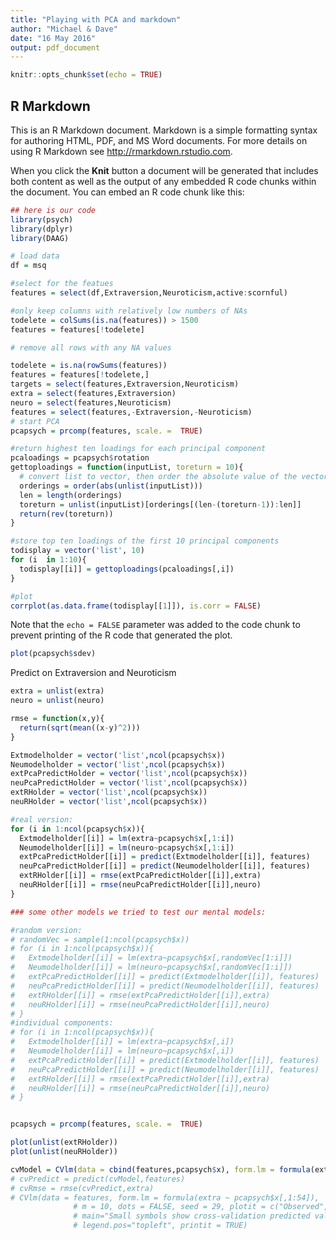 ```yaml
---
title: "Playing with PCA and markdown"
author: "Michael & Dave"
date: "16 May 2016"
output: pdf_document
---
```




```r
knitr::opts_chunk$set(echo = TRUE)
```

## R Markdown

This is an R Markdown document. Markdown is a simple formatting syntax for authoring HTML, PDF, and MS Word documents. For more details on using R Markdown see <http://rmarkdown.rstudio.com>.

When you click the **Knit** button a document will be generated that includes both content as well as the output of any embedded R code chunks within the document. You can embed an R code chunk like this:

```r
## here is our code
library(psych)
library(dplyr)
library(DAAG)

# load data
df = msq

#select for the featues
features = select(df,Extraversion,Neuroticism,active:scornful)

#only keep columns with relatively low numbers of NAs
todelete = colSums(is.na(features)) > 1500
features = features[!todelete]

# remove all rows with any NA values

todelete = is.na(rowSums(features))
features = features[!todelete,]
targets = select(features,Extraversion,Neuroticism)
extra = select(features,Extraversion)
neuro = select(features,Neuroticism)
features = select(features,-Extraversion,-Neuroticism)
# start PCA
pcapsych = prcomp(features, scale. =  TRUE)
```

```r
#return highest ten loadings for each principal component
pcaloadings = pcapsych$rotation
gettoploadings = function(inputList, toreturn = 10){
  # convert list to vector, then order the absolute value of the vector
  orderings = order(abs(unlist(inputList)))
  len = length(orderings)
  toreturn = unlist(inputList)[orderings[(len-(toreturn-1)):len]]
  return(rev(toreturn))
}

#store top ten loadings of the first 10 principal components
todisplay = vector('list', 10)
for (i  in 1:10){
  todisplay[[i]] = gettoploadings(pcaloadings[,i])
}

#plot
corrplot(as.data.frame(todisplay[[1]]), is.corr = FALSE)
```

Note that the `echo = FALSE` parameter was added to the code chunk to prevent printing of the R code that generated the plot.

```r
plot(pcapsych$sdev)
```
Predict on Extraversion and Neuroticism
```r

extra = unlist(extra)
neuro = unlist(neuro)

rmse = function(x,y){
  return(sqrt(mean((x-y)^2)))
}

Extmodelholder = vector('list',ncol(pcapsych$x))
Neumodelholder = vector('list',ncol(pcapsych$x))
extPcaPredictHolder = vector('list',ncol(pcapsych$x))
neuPcaPredictHolder = vector('list',ncol(pcapsych$x))
extRHolder = vector('list',ncol(pcapsych$x))
neuRHolder = vector('list',ncol(pcapsych$x))

#real version:
for (i in 1:ncol(pcapsych$x)){
  Extmodelholder[[i]] = lm(extra~pcapsych$x[,1:i])
  Neumodelholder[[i]] = lm(neuro~pcapsych$x[,1:i])
  extPcaPredictHolder[[i]] = predict(Extmodelholder[[i]], features)
  neuPcaPredictHolder[[i]] = predict(Neumodelholder[[i]], features)
  extRHolder[[i]] = rmse(extPcaPredictHolder[[i]],extra)
  neuRHolder[[i]] = rmse(neuPcaPredictHolder[[i]],neuro)
}

### some other models we tried to test our mental models:

#random version:
# randomVec = sample(1:ncol(pcapsych$x))
# for (i in 1:ncol(pcapsych$x)){
#   Extmodelholder[[i]] = lm(extra~pcapsych$x[,randomVec[1:i]])
#   Neumodelholder[[i]] = lm(neuro~pcapsych$x[,randomVec[1:i]])
#   extPcaPredictHolder[[i]] = predict(Extmodelholder[[i]], features)
#   neuPcaPredictHolder[[i]] = predict(Neumodelholder[[i]], features)
#   extRHolder[[i]] = rmse(extPcaPredictHolder[[i]],extra)
#   neuRHolder[[i]] = rmse(neuPcaPredictHolder[[i]],neuro)
# }
#individual components:
# for (i in 1:ncol(pcapsych$x)){
#   Extmodelholder[[i]] = lm(extra~pcapsych$x[,i])
#   Neumodelholder[[i]] = lm(neuro~pcapsych$x[,i])
#   extPcaPredictHolder[[i]] = predict(Extmodelholder[[i]], features)
#   neuPcaPredictHolder[[i]] = predict(Neumodelholder[[i]], features)
#   extRHolder[[i]] = rmse(extPcaPredictHolder[[i]],extra)
#   neuRHolder[[i]] = rmse(neuPcaPredictHolder[[i]],neuro)
# }


pcapsych = prcomp(features, scale. =  TRUE)

plot(unlist(extRHolder))
plot(unlist(neuRHolder))

cvModel = CVlm(data = cbind(features,pcapsych$x), form.lm = formula(extra~PC1+PC2), m = 10)
# cvPredict = predict(cvModel,features)
# cvRmse = rmse(cvPredict,extra)
# CVlm(data = features, form.lm = formula(extra ~ pcapsych$x[,1:54]),
              # m = 10, dots = FALSE, seed = 29, plotit = c("Observed","Residual"),
              # main="Small symbols show cross-validation predicted values",
              # legend.pos="topleft", printit = TRUE)
```